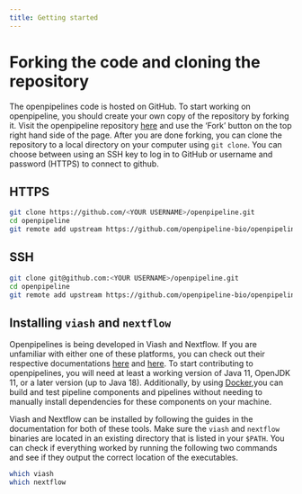 ```yaml
---
title: Getting started
---
```


# Forking the code and cloning the repository
The openpipelines code is hosted on GitHub. To start working on openpipeline, you should create your own copy of the repository by forking it. Visit the openpipeline repository [here](https://github.com/openpipelines-bio/openpipeline) and use the 'Fork' button on the top right hand side of the page. After you are done forking, you can clone the repository to a local directory on your computer using `git clone`. You can choose between using an SSH key to log in to GitHub or username and password (HTTPS) to connect to github.

::: {.panel-tabset}

## HTTPS 
```bash
git clone https://github.com/<YOUR USERNAME>/openpipeline.git
cd openpipeline
git remote add upstream https://github.com/openpipeline-bio/openpipeline.git
```

## SSH
```bash
git clone git@github.com:<YOUR USERNAME>/openpipeline.git
cd openpipeline
git remote add upstream https://github.com/openpipeline-bio/openpipeline.git
```

:::

## Installing `viash` and `nextflow`
Openpipelines is being developed in Viash and Nextflow. If you are unfamiliar with either one of these platforms, you can check out their respective documentations [here](https://viash.io/guides/getting_started/introduction/) and [here](https://www.nextflow.io/docs/latest/index.html). To start contributing to openpipelines, you will need at least a working version of Java 11, OpenJDK 11, or a later version (up to Java 18). Additionally, by using [Docker](https://www.docker.com/),you can build and test pipeline components and pipelines without needing to manually install dependencies for these components on your machine.

Viash and Nextflow can be installed by following the guides in the documentation for both of these tools. Make sure the `viash` and `nextflow` binaries are located in an existing directory that is listed in your `$PATH`. You can check if everything worked by running the following two commands and see if they output the correct location of the executables.

```bash
which viash
which nextflow
```